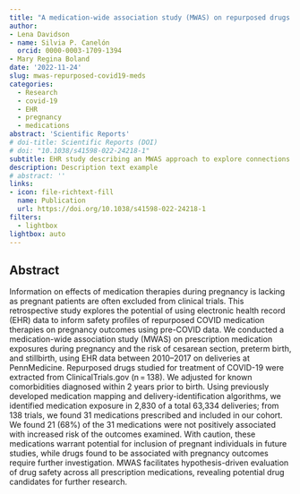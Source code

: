 ```yaml
---
title: "A medication-wide association study (MWAS) on repurposed drugs for COVID-19 with Pre-pandemic prescription medication exposure and pregnancy outcomes"
author: 
- Lena Davidson
- name: Silvia P. Canelón
  orcid: 0000-0003-1709-1394
- Mary Regina Boland
date: '2022-11-24'
slug: mwas-repurposed-covid19-meds 
categories:
  - Research 
  - covid-19
  - EHR
  - pregnancy
  - medications
abstract: 'Scientific Reports'
# doi-title: Scientific Reports (DOI)
# doi: "10.1038/s41598-022-24218-1"
subtitle: EHR study describing an MWAS approach to explore connections between exposure to repurposed COVID-19 prescription medications and the risk of cesarean section, preterm birth, and stillbirth
description: Description text example
# abstract: ''
links:
- icon: file-richtext-fill
  name: Publication
  url: https://doi.org/10.1038/s41598-022-24218-1
filters:
  - lightbox
lightbox: auto
---
```


## Abstract

Information on effects of medication therapies during pregnancy is lacking as pregnant patients are often excluded from clinical trials. This retrospective study explores the potential of using electronic health record (EHR) data to inform safety profiles of repurposed COVID medication therapies on pregnancy outcomes using pre-COVID data. We conducted a medication-wide association study (MWAS) on prescription medication exposures during pregnancy and the risk of cesarean section, preterm birth, and stillbirth, using EHR data between 2010–2017 on deliveries at PennMedicine. Repurposed drugs studied for treatment of COVID-19 were extracted from ClinicalTrials.gov (n = 138). We adjusted for known comorbidities diagnosed within 2 years prior to birth. Using previously developed medication mapping and delivery-identification algorithms, we identified medication exposure in 2,830 of a total 63,334 deliveries; from 138 trials, we found 31 medications prescribed and included in our cohort. We found 21 (68%) of the 31 medications were not positively associated with increased risk of the outcomes examined. With caution, these medications warrant potential for inclusion of pregnant individuals in future studies, while drugs found to be associated with pregnancy outcomes require further investigation. MWAS facilitates hypothesis-driven evaluation of drug safety across all prescription medications, revealing potential drug candidates for further research.
